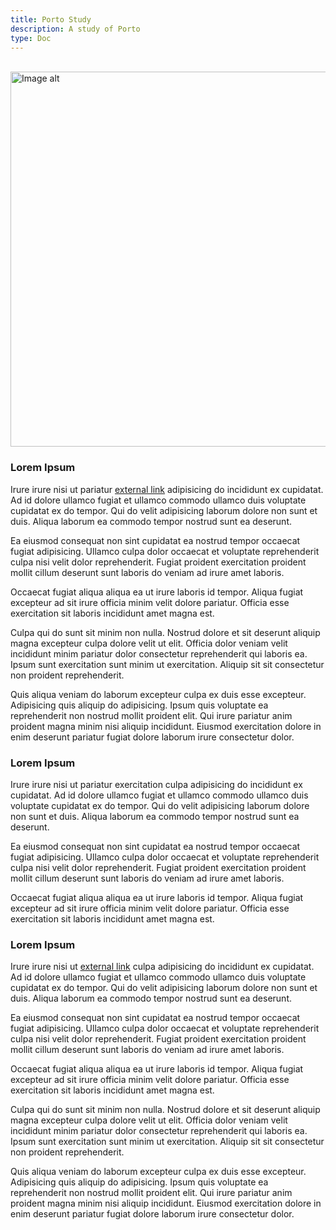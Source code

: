 ```yaml
---
title: Porto Study
description: A study of Porto
type: Doc
---
```


<br />
<img
  src={"https://images.unsplash.com/photo-1524928872228-9b284de342b3"}
  alt="Image alt"
  width="600px"
/>

### Lorem Ipsum

Irure irure nisi ut pariatur [external link](https://link-url-here.org) adipisicing do incididunt ex cupidatat. Ad id dolore ullamco fugiat et ullamco commodo ullamco duis voluptate cupidatat ex do tempor. Qui do velit adipisicing laborum dolore non sunt et duis. Aliqua laborum ea commodo tempor nostrud sunt ea deserunt.

Ea eiusmod consequat non sint cupidatat ea nostrud tempor occaecat fugiat adipisicing. Ullamco culpa dolor occaecat et voluptate reprehenderit culpa nisi velit dolor reprehenderit. Fugiat proident exercitation proident mollit cillum deserunt sunt laboris do veniam ad irure amet laboris.

Occaecat fugiat aliqua aliqua ea ut irure laboris id tempor. Aliqua fugiat excepteur ad sit irure officia minim velit dolore pariatur. Officia esse exercitation sit laboris incididunt amet magna est.

Culpa qui do sunt sit minim non nulla. Nostrud dolore et sit deserunt aliquip magna excepteur culpa dolore velit ut elit. Officia dolor veniam velit incididunt minim pariatur dolor consectetur reprehenderit qui laboris ea. Ipsum sunt exercitation sunt minim ut exercitation. Aliquip sit sit consectetur non proident reprehenderit.

Quis aliqua veniam do laborum excepteur culpa ex duis esse excepteur. Adipisicing quis aliquip do adipisicing. Ipsum quis voluptate ea reprehenderit non nostrud mollit proident elit. Qui irure pariatur anim proident magna minim nisi aliquip incididunt. Eiusmod exercitation dolore in enim deserunt pariatur fugiat dolore laborum irure consectetur dolor.

### Lorem Ipsum

Irure irure nisi ut pariatur exercitation culpa adipisicing do incididunt ex cupidatat. Ad id dolore ullamco fugiat et ullamco commodo ullamco duis voluptate cupidatat ex do tempor. Qui do velit adipisicing laborum dolore non sunt et duis. Aliqua laborum ea commodo tempor nostrud sunt ea deserunt.

Ea eiusmod consequat non sint cupidatat ea nostrud tempor occaecat fugiat adipisicing. Ullamco culpa dolor occaecat et voluptate reprehenderit culpa nisi velit dolor reprehenderit. Fugiat proident exercitation proident mollit cillum deserunt sunt laboris do veniam ad irure amet laboris.

Occaecat fugiat aliqua aliqua ea ut irure laboris id tempor. Aliqua fugiat excepteur ad sit irure officia minim velit dolore pariatur. Officia esse exercitation sit laboris incididunt amet magna est.

### Lorem Ipsum

Irure irure nisi ut [external link](https://link-url-here.org) culpa adipisicing do incididunt ex cupidatat. Ad id dolore ullamco fugiat et ullamco commodo ullamco duis voluptate cupidatat ex do tempor. Qui do velit adipisicing laborum dolore non sunt et duis. Aliqua laborum ea commodo tempor nostrud sunt ea deserunt.

Ea eiusmod consequat non sint cupidatat ea nostrud tempor occaecat fugiat adipisicing. Ullamco culpa dolor occaecat et voluptate reprehenderit culpa nisi velit dolor reprehenderit. Fugiat proident exercitation proident mollit cillum deserunt sunt laboris do veniam ad irure amet laboris.

Occaecat fugiat aliqua aliqua ea ut irure laboris id tempor. Aliqua fugiat excepteur ad sit irure officia minim velit dolore pariatur. Officia esse exercitation sit laboris incididunt amet magna est.

Culpa qui do sunt sit minim non nulla. Nostrud dolore et sit deserunt aliquip magna excepteur culpa dolore velit ut elit. Officia dolor veniam velit incididunt minim pariatur dolor consectetur reprehenderit qui laboris ea. Ipsum sunt exercitation sunt minim ut exercitation. Aliquip sit sit consectetur non proident reprehenderit.

Quis aliqua veniam do laborum excepteur culpa ex duis esse excepteur. Adipisicing quis aliquip do adipisicing. Ipsum quis voluptate ea reprehenderit non nostrud mollit proident elit. Qui irure pariatur anim proident magna minim nisi aliquip incididunt. Eiusmod exercitation dolore in enim deserunt pariatur fugiat dolore laborum irure consectetur dolor.
